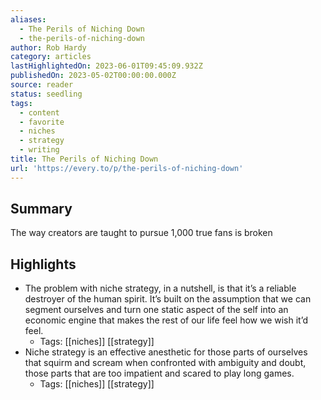 ```yaml
---
aliases:
  - The Perils of Niching Down
  - the-perils-of-niching-down
author: Rob Hardy
category: articles
lastHighlightedOn: 2023-06-01T09:45:09.932Z
publishedOn: 2023-05-02T00:00:00.000Z
source: reader
status: seedling
tags:
  - content
  - favorite
  - niches
  - strategy
  - writing
title: The Perils of Niching Down
url: 'https://every.to/p/the-perils-of-niching-down'
---
```

## Summary

The way creators are taught to pursue 1,000 true fans is broken

## Highlights

- The problem with niche strategy, in a nutshell, is that it’s a reliable destroyer of the human spirit. It’s built on the assumption that we can segment ourselves and turn one static aspect of the self into an economic engine that makes the rest of our life feel how we wish it’d feel.
    - Tags: [[niches]] [[strategy]]
- Niche strategy is an effective anesthetic for those parts of ourselves that squirm and scream when confronted with ambiguity and doubt, those parts that are too impatient and scared to play long games.
    - Tags: [[niches]] [[strategy]]
